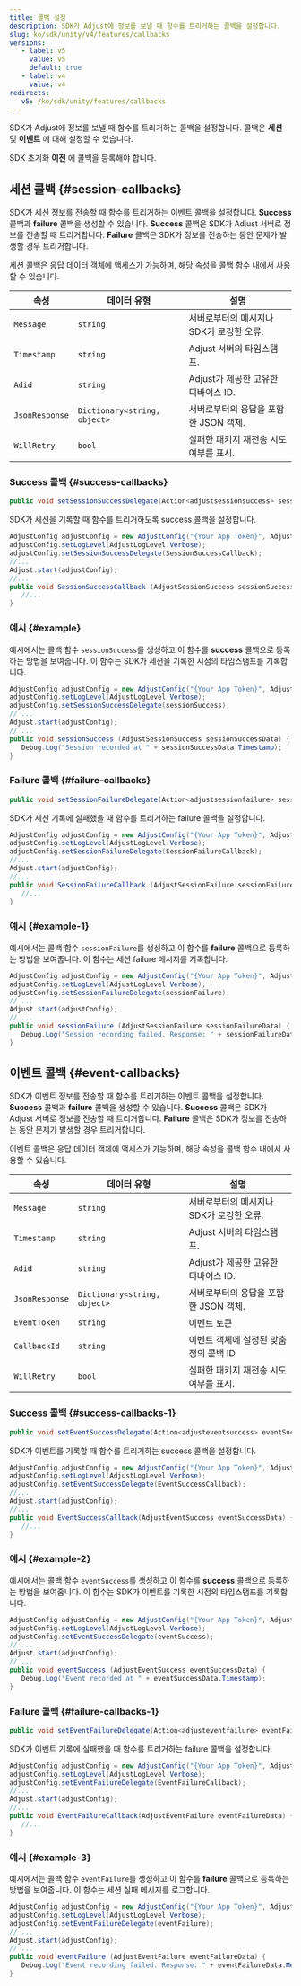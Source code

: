 ```yaml
---
title: 콜백 설정
description: SDK가 Adjust에 정보를 보낼 때 함수를 트리거하는 콜백을 설정합니다.
slug: ko/sdk/unity/v4/features/callbacks
versions:
   - label: v5
     value: v5
     default: true
   - label: v4
     value: v4
redirects:
   v5: /ko/sdk/unity/features/callbacks
---
```


SDK가 Adjust에 정보를 보낼 때 함수를 트리거하는 콜백을 설정합니다. 콜백은 **세션** 및 **이벤트** 에 대해 설정할 수 있습니다.

<Callout type="important">

SDK 초기화 **이전** 에 콜백을 등록해야 합니다.

</Callout>

## 세션 콜백 {#session-callbacks}

SDK가 세션 정보를 전송할 때 함수를 트리거하는 이벤트 콜백을 설정합니다. **Success** 콜백과 **failure** 콜백을 생성할 수 있습니다. **Success** 콜백은 SDK가 Adjust 서버로 정보를 전송할 때 트리거합니다. **Failure** 콜백은 SDK가 정보를 전송하는 동안 문제가 발생할 경우 트리거합니다.

세션 콜백은 응답 데이터 객체에 액세스가 가능하며, 해당 속성을 콜백 함수 내에서 사용할 수 있습니다.

| 속성           | 데이터 유형                  | 설명                                     |
| -------------- | ---------------------------- | ---------------------------------------- |
| `Message`      | `string`                     | 서버로부터의 메시지나 SDK가 로깅한 오류. |
| `Timestamp`    | `string`                     | Adjust 서버의 타임스탬프.                |
| `Adid`         | `string`                     | Adjust가 제공한 고유한 디바이스 ID.      |
| `JsonResponse` | `Dictionary<string, object>` | 서버로부터의 응답을 포함한 JSON 객체.    |
| `WillRetry`    | `bool`                       | 실패한 패키지 재전송 시도 여부를 표시.   |

### Success 콜백 {#success-callbacks}

<CodeBlock title="메서드 서명">

```cs
public void setSessionSuccessDelegate(Action<adjustsessionsuccess> sessionSuccessDelegate, string sceneName = "Adjust");
```

</CodeBlock>

SDK가 세션을 기록할 때 함수를 트리거하도록 success 콜백을 설정합니다.

```cs
AdjustConfig adjustConfig = new AdjustConfig("{Your App Token}", AdjustEnvironment.Sandbox);
adjustConfig.setLogLevel(AdjustLogLevel.Verbose);
adjustConfig.setSessionSuccessDelegate(SessionSuccessCallback);
//...
Adjust.start(adjustConfig);
//...
public void SessionSuccessCallback (AdjustSessionSuccess sessionSuccessData) {
   //...
}
```

### 예시 {#example}

예시에서는 콜백 함수 `sessionSuccess`를 생성하고 이 함수를 **success** 콜백으로 등록하는 방법을 보여줍니다. 이 함수는 SDK가 세션을 기록한 시점의 타임스탬프를 기록합니다.

```cs
AdjustConfig adjustConfig = new AdjustConfig("{Your App Token}", AdjustEnvironment.Sandbox);
adjustConfig.setLogLevel(AdjustLogLevel.Verbose);
adjustConfig.setSessionSuccessDelegate(sessionSuccess);
// ...
Adjust.start(adjustConfig);
// ...
public void sessionSuccess (AdjustSessionSuccess sessionSuccessData) {
   Debug.Log("Session recorded at " + sessionSuccessData.Timestamp);
}
```

### Failure 콜백 {#failure-callbacks}

<CodeBlock title="메서드 서명">

```cs
public void setSessionFailureDelegate(Action<adjustsessionfailure> sessionFailureDelegate, string sceneName = "Adjust");
```

</CodeBlock>

SDK가 세션 기록에 실패했을 때 함수를 트리거하는 failure 콜백을 설정합니다.

```cs
AdjustConfig adjustConfig = new AdjustConfig("{Your App Token}", AdjustEnvironment.Sandbox);
adjustConfig.setLogLevel(AdjustLogLevel.Verbose);
adjustConfig.setSessionFailureDelegate(SessionFailureCallback);
//...
Adjust.start(adjustConfig);
//...
public void SessionFailureCallback (AdjustSessionFailure sessionFailureData) {
   //...
}
```

### 예시 {#example-1}

예시에서는 콜백 함수 `sessionFailure`를 생성하고 이 함수를 **failure** 콜백으로 등록하는 방법을 보여줍니다. 이 함수는 세션 failure 메시지를 기록합니다.

```cs
AdjustConfig adjustConfig = new AdjustConfig("{Your App Token}", AdjustEnvironment.Sandbox);
adjustConfig.setLogLevel(AdjustLogLevel.Verbose);
adjustConfig.setSessionFailureDelegate(sessionFailure);
// ...
Adjust.start(adjustConfig);
// ...
public void sessionFailure (AdjustSessionFailure sessionFailureData) {
   Debug.Log("Session recording failed. Response: " + sessionFailureData.Message);
}
```

## 이벤트 콜백 {#event-callbacks}

SDK가 이벤트 정보를 전송할 때 함수를 트리거하는 이벤트 콜백을 설정합니다. **Success** 콜백과 **failure** 콜백을 생성할 수 있습니다. **Success** 콜백은 SDK가 Adjust 서버로 정보를 전송할 때 트리거합니다. **Failure** 콜백은 SDK가 정보를 전송하는 동안 문제가 발생할 경우 트리거합니다.

이벤트 콜백은 응답 데이터 객체에 액세스가 가능하며, 해당 속성을 콜백 함수 내에서 사용할 수 있습니다.

| 속성           | 데이터 유형                  | 설명                                     |
| -------------- | ---------------------------- | ---------------------------------------- |
| `Message`      | `string`                     | 서버로부터의 메시지나 SDK가 로깅한 오류. |
| `Timestamp`    | `string`                     | Adjust 서버의 타임스탬프.                |
| `Adid`         | `string`                     | Adjust가 제공한 고유한 디바이스 ID.      |
| `JsonResponse` | `Dictionary<string, object>` | 서버로부터의 응답을 포함한 JSON 객체.    |
| `EventToken`   | `string`                     | 이벤트 토큰                              |
| `CallbackId`   | `string`                     | 이벤트 객체에 설정된 맞춤 정의 콜백 ID   |
| `WillRetry`    | `bool`                       | 실패한 패키지 재전송 시도 여부를 표시.   |

### Success 콜백 {#success-callbacks-1}

<CodeBlock title="메서드 서명">

```cs
public void setEventSuccessDelegate(Action<adjusteventsuccess> eventSuccessDelegate, string sceneName = "Adjust");
```

</CodeBlock>

SDK가 이벤트를 기록할 때 함수를 트리거하는 success 콜백을 설정합니다.

```cs
AdjustConfig adjustConfig = new AdjustConfig("{Your App Token}", AdjustEnvironment.Sandbox);
adjustConfig.setLogLevel(AdjustLogLevel.Verbose);
adjustConfig.setEventSuccessDelegate(EventSuccessCallback);
//...
Adjust.start(adjustConfig);
//...
public void EventSuccessCallback(AdjustEventSuccess eventSuccessData) {
   //...
}
```

### 예시 {#example-2}

예시에서는 콜백 함수 `eventSuccess`를 생성하고 이 함수를 **success** 콜백으로 등록하는 방법을 보여줍니다. 이 함수는 SDK가 이벤트를 기록한 시점의 타임스탬프를 기록합니다.

```cs
AdjustConfig adjustConfig = new AdjustConfig("{Your App Token}", AdjustEnvironment.Sandbox);
adjustConfig.setLogLevel(AdjustLogLevel.Verbose);
adjustConfig.setEventSuccessDelegate(eventSuccess);
// ...
Adjust.start(adjustConfig);
// ...
public void eventSuccess (AdjustEventSuccess eventSuccessData) {
   Debug.Log("Event recorded at " + eventSuccessData.Timestamp);
}
```

### Failure 콜백 {#failure-callbacks-1}

<CodeBlock title="메서드 서명">

```cs
public void setEventFailureDelegate(Action<adjusteventfailure> eventFailureDelegate, string sceneName = "Adjust");
```

</CodeBlock>

SDK가 이벤트 기록에 실패했을 때 함수를 트리거하는 failure 콜백을 설정합니다.

```cs
AdjustConfig adjustConfig = new AdjustConfig("{Your App Token}", AdjustEnvironment.Sandbox);
adjustConfig.setLogLevel(AdjustLogLevel.Verbose);
adjustConfig.setEventFailureDelegate(EventFailureCallback);
//...
Adjust.start(adjustConfig);
//...
public void EventFailureCallback(AdjustEventFailure eventFailureData) {
   //...
}
```

### 예시 {#example-3}

예시에서는 콜백 함수 `eventFailure`를 생성하고 이 함수를 **failure** 콜백으로 등록하는 방법을 보여줍니다. 이 함수는 세션 실패 메시지를 로그합니다.

```cs
AdjustConfig adjustConfig = new AdjustConfig("{Your App Token}", AdjustEnvironment.Sandbox);
adjustConfig.setLogLevel(AdjustLogLevel.Verbose);
adjustConfig.setEventFailureDelegate(eventFailure);
// ...
Adjust.start(adjustConfig);
// ...
public void eventFailure (AdjustEventFailure eventFailureData) {
   Debug.Log("Event recording failed. Response: " + eventFailureData.Message);
}
```
